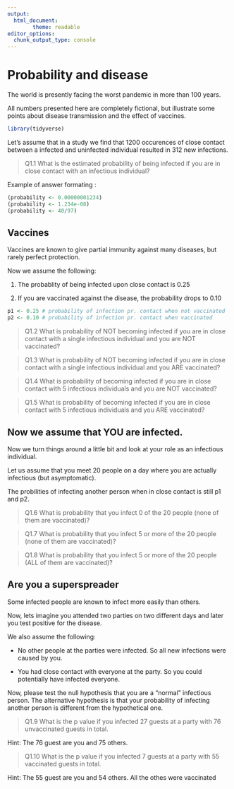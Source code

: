 ```yaml
---
output:
  html_document:
        theme: readable
editor_options: 
  chunk_output_type: console
---
```


# Probability and disease

The world is presently facing the worst pandemic in more than 100 years.

All numbers presented here are completely fictional, but illustrate some points about disease transmission and the effect of vaccines.


```r

library(tidyverse)

```

Let's assume that in a study we find that 1200 occurences of close contact between a infected and uninfected individual resulted in 312 new infections.

>Q1.1 What is the estimated probability of being infected if you are in close contact with an infectious individual? 

Example of answer formating :

```r
(probability <- 0.00000001234)
(probability <- 1.234e-08)
(probability <- 40/97)

```


## Vaccines

Vaccines are known to give partial immunity against many diseases, but rarely perfect protection.

Now we assume the following:

1. The  probablity of being infected upon close contact is 0.25

2. If you are vaccinated against the disease, the probability drops to 0.10

```r

p1 <- 0.25 # probability of infection pr. contact when not vaccinated
p2 <- 0.10 # probability of infection pr. contact when vaccinated

```

>Q1.2 What is probability of NOT becoming infected if you are in close contact with a single infectious individual and you are NOT vaccinated?


>Q1.3 What is probability of NOT becoming infected if you are in close contact with a single infectious individual and you ARE vaccinated?


>Q1.4 What is probability of becoming infected if you are in close contact with 5 infectious individuals and you are NOT vaccinated? 


>Q1.5 What is probability of becoming infected if you are in close contact with 5 infectious individuals and you ARE vaccinated? 


## Now we assume that YOU are infected.

Now we turn things around a little bit and look at your role as an infectious individual.

Let us assume that you meet 20 people on a day where you are actually infectious (but asymptomatic).

The probilities of infecting another person when in close contact is still p1 and p2.

>Q1.6 What is probability that you infect 0 of the 20 people (none of them are vaccinated)?


>Q1.7 What is probability that you infect 5 or more of the 20 people (none of them are vaccinated)?


>Q1.8 What is probability that you infect 5 or more of the 20 people (ALL of them are vaccinated)?


## Are you a superspreader

Some infected people are known to infect more easily than others. 

Now, lets imagine you attended two parties on two different days and later you test positive for the disease.

We also assume the following:

* No other people at the parties were infected. So all new infections were caused by you.

* You had close contact with everyone at the party. So you could potentially have infected everyone.

Now, please test the null hypothesis that you are a "normal" infectious person. The alternative hypothesis is that your probability of infecting another person is different from the hypothetical one.

>Q1.9 What is the p value if you infected 27 guests at a party with 76 unvaccinated guests in total.

Hint: The 76 guest are you and 75 others.


>Q1.10 What is the p value if you infected 7 guests at a party with 55 vaccinated guests in total.

Hint: The 55 guest are you and 54 others. All the othes were vaccinated






